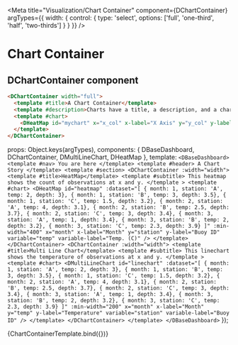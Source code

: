 
<Meta
    title="Visualization/Chart Container"
    component={DChartContainer}
    argTypes={{
      width: { control: { type: 'select', options: ['full', 'one-third', 'half', 'two-thirds'] } }
    }}
/>


# Chart Container
<ArgsTable story="Chart Container" />

## DChartContainer component

```html
<DChartContainer width="full">
  <template #title>A Chart Container</template>
  <template #description>Charts have a title, a description, and a chart</template>
  <template #chart>
    <DHeatMap id="mychart" x="x_col" x-label="X Axis" y="y_col" y-label="Y Axis" variable="count" />
  </template>
</DChartContainer>
```

  props: Object.keys(argTypes),
  components: { DBaseDashboard, DChartContainer, DMultiLineChart, DHeatMap },
  template: `
    <DBaseDashboard>
      <template #nav>
        You are here
      </template>
      <template #header>
        A Chart Story
      </template>
      <template #section>
        <DChartContainer :width="width">
          <template #title>HeatMap</template>
          <template #subtitle>
            This heatmap shows the count of observations at x and y.
          </template
          >
          <template #chart>
            <DHeatMap
              id="heatmap"
              :dataset="[
                { month: 1, station: 'A', temp: 2, depth: 3},
                { month: 1, station: 'B', temp: 3, depth: 3.5},
                { month: 1, station: 'C', temp: 1.5, depth: 3.2},
                { month: 2, station: 'A', temp: 4, depth: 3.1},
                { month: 2, station: 'B', temp: 2.5, depth: 3.7},
                { month: 2, station: 'C', temp: 3, depth: 3.4},
                { month: 3, station: 'A', temp: 1, depth: 3.4},
                { month: 3, station: 'B', temp: 2, depth: 3.2},
                { month: 3, station: 'C', temp: 2.3, depth: 3.9}
              ]"
              :min-width="400"
              x="month"
              x-label="Month"
              y="station"
              y-label="Buoy ID"
              variable="temp"
              variable-label="Temp. (C)"
            />
          </template>
        </DChartContainer>
        <DChartContainer :width="width">
          <template #title>Multi Line Chart</template>
          <template #subtitle>
            This linechart shows the temperature of observations at x and y.
          </template
          >
          <template #chart>
            <DMultiLineChart
              id="linechart"
              :dataset="[
                { month: 1, station: 'A', temp: 2, depth: 3},
                { month: 1, station: 'B', temp: 3, depth: 3.5},
                { month: 1, station: 'C', temp: 1.5, depth: 3.2},
                { month: 2, station: 'A', temp: 4, depth: 3.1},
                { month: 2, station: 'B', temp: 2.5, depth: 3.7},
                { month: 2, station: 'C', temp: 3, depth: 3.4},
                { month: 3, station: 'A', temp: 1, depth: 3.4},
                { month: 3, station: 'B', temp: 2, depth: 3.2},
                { month: 3, station: 'C', temp: 2.3, depth: 3.9}
              ]"
              :min-width="200"
              x="month"
              x-label="Month"
              y="temp"
              y-label="Temperature"
              variable="station"
              variable-label="Buoy ID"
            />
          </template>
        </DChartContainer>
      </template>
    </DBaseDashboard>
    `
});

<Canvas>
  <Story name="Chart Container" args={{width: 'full'}}>
    {ChartContainerTemplate.bind({})}
  </Story>
</Canvas>
